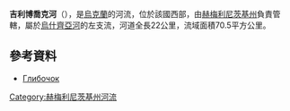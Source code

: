 '''吉利博喬克河'''（{{lang-uk|Глибочок}}），是[[烏克蘭|烏克蘭]]的河流，位於該國西部，由[[赫梅利尼茨基州|赫梅利尼茨基州]]負責管轄，屬於[[烏什齊亞河|烏什齊亞河]]的左支流，河道全長22公里，流域面積70.5平方公里。

==參考資料==
*[https://web.archive.org/web/20160324180453/http://vodgosp.km.ua/water-resources.php Глибочок]

{{DEFAULTSORT:Глибочок (притока Ушиці)}}
[[Category:赫梅利尼茨基州河流|Category:赫梅利尼茨基州河流]]


{{Ukraine-river-stub}}